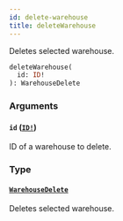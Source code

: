 ```yaml
---
id: delete-warehouse
title: deleteWarehouse
---
```


Deletes selected warehouse.

```graphql
deleteWarehouse(
  id: ID!
): WarehouseDelete

```

### Arguments

#### `id` ([`ID!`](/docs/developer/api-reference/scalars/id))

ID of a warehouse to delete.

### Type

#### [`WarehouseDelete`](/docs/developer/api-reference/objects/warehouse-delete)

Deletes selected warehouse.
